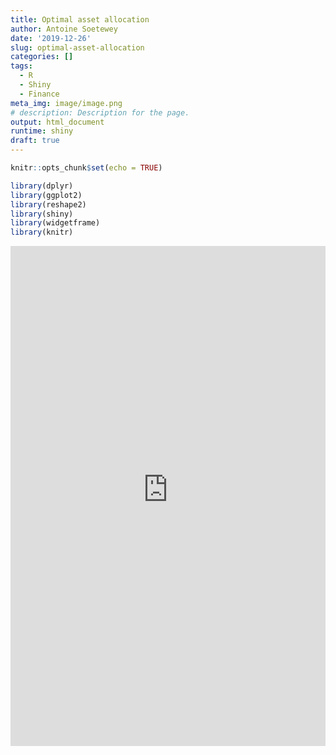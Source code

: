 ```yaml
---
title: Optimal asset allocation
author: Antoine Soetewey
date: '2019-12-26'
slug: optimal-asset-allocation
categories: []
tags:
  - R
  - Shiny
  - Finance
meta_img: image/image.png
# description: Description for the page.
output: html_document
runtime: shiny
draft: true
---
```


```r
knitr::opts_chunk$set(echo = TRUE)

library(dplyr)
library(ggplot2)
library(reshape2)
library(shiny)
library(widgetframe)
library(knitr)
```

<iframe height="800" width="100%" frameborder="no" src="https://antoinesoetewey.shinyapps.io/optimal-asset-allocation/"> </iframe>



